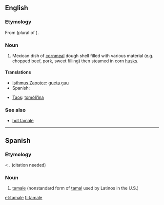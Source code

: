 {{wikipedia|tamale}}
==English==

===Etymology===
From {{etyl|es}} {{term|tamales|lang=es}} (plural of {{term|tamal|lang=es}}).

===Noun===
{{en-noun}}

# Mexican dish of [[cornmeal]] dough shell filled with various material (e.g. chopped beef, pork, sweet filling) then steamed in corn [[husks]].

====Translations====
{{trans-top|Mexican dish}}
* [[Isthmus Zapotec]]: [[gueta guu]]
* Spanish: {{t+|es|tamal|m}}
{{trans-mid}}
* [[Taos]]: [[tomòli’ína]]
{{trans-bottom}}

===See also===
* [[hot tamale]]

{{anagrams:en/aaelmt}}
----

==Spanish==

===Etymology===
{{etyl|en|es}} {{term|tamale|lang=en}} < {{etyl|es}} {{term|tamal|lang=es}}. (citation needed)

===Noun===
{{es-noun-m}}

# {{dialect|lang=es}} [[#English|tamale]] (nonstandard form of [[tamal#Spanish|tamal]] used by Latinos in the U.S.)

[[et:tamale]]
[[fi:tamale]]